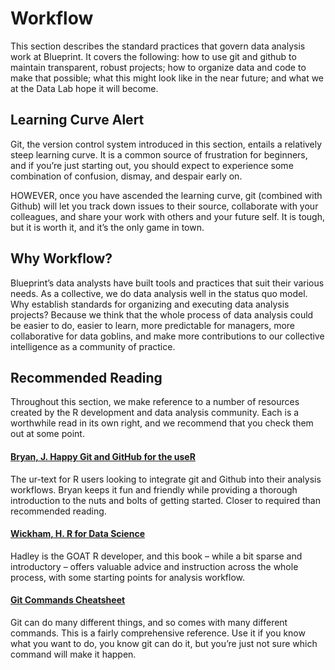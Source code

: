 # Workflow

This section describes the standard practices that govern data analysis work at Blueprint. It covers the following: how to use git and github to maintain transparent, robust projects; how to organize data and code to make that possible; what this might look like in the near future; and what we at the Data Lab hope it will become. 

:::{.callout-warning}
## Learning Curve Alert

Git, the version control system introduced in this section, entails a relatively steep learning curve. It is a common source of frustration for beginners, and if you're just starting out, you should expect to experience some combination of confusion, dismay, and despair early on. 

HOWEVER, once you have ascended the learning curve, git (combined with Github) will let you track down issues to their source, collaborate with your colleagues, and share your work with others and your future self. It is tough, but it is worth it, and it's the only game in town.
:::

## Why Workflow?

Blueprint's data analysts have built tools and practices that suit their various needs. As a collective, we do data analysis well in the status quo model. Why establish standards for organizing and executing data analysis projects? Because we think that the whole process of data analysis could be easier to do, easier to learn, more predictable for managers, more collaborative for data goblins, and make more contributions to our collective intelligence as a community of practice. 

## Recommended Reading

Throughout this section, we make reference to a number of resources created by the R development and data analysis community. Each is a worthwhile read in its own right, and we recommend that you check them out at some point. 

#### [Bryan, J. Happy Git and GitHub for the useR](https://happygitwithr.com/)

The ur-text for R users looking to integrate git and Github into their analysis workflows. Bryan keeps it fun and friendly while providing a thorough introduction to the nuts and bolts of getting started. Closer to required than recommended reading. 

#### [Wickham, H. R for Data Science](https://r4ds.had.co.nz/workflow-projects.html)

Hadley is the GOAT R developer, and this book -- while a bit sparse and introductory -- offers valuable advice and instruction across the whole process, with some starting points for analysis workflow.

#### [Git Commands Cheatsheet](https://education.github.com/git-cheat-sheet-education.pdf)

Git can do many different things, and so comes with many different commands. This is a fairly comprehensive reference. Use it if you know what you want to do, you know git can do it, but you're just not sure which command will make it happen. 


